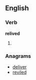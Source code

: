 ==English==

===Verb===
'''relived'''

# {{past of|relive}}

===Anagrams===
* [[deliver]]
* [[reviled]]